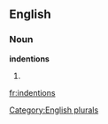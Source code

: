 
==English==

===Noun===
'''indentions'''

# {{plural of|[[indention]]}}

[[Category:English plurals]]

[[fr:indentions]]